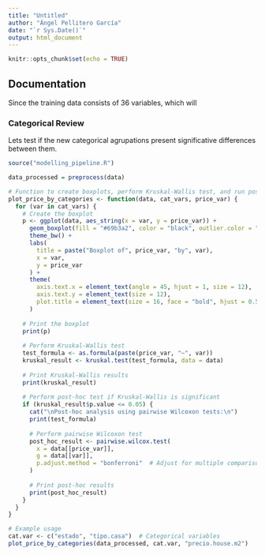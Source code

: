 ```yaml
---
title: "Untitled"
author: "Ángel Pellitero García"
date: "`r Sys.Date()`"
output: html_document
---
```


```r
knitr::opts_chunk$set(echo = TRUE)
```

## Documentation

Since the training data consists of 36 variables, which will

### Categorical Review

Lets test if the new categorical agrupations present significative differences between them.

```r
source("modelling_pipeline.R")
```

```r
data_processed = preprocess(data)

# Function to create boxplots, perform Kruskal-Wallis test, and run post-hoc tests
plot_price_by_categories <- function(data, cat_vars, price_var) {
  for (var in cat_vars) {
    # Create the boxplot
    p <- ggplot(data, aes_string(x = var, y = price_var)) +
      geom_boxplot(fill = "#69b3a2", color = "black", outlier.color = "red") +
      theme_bw() +
      labs(
        title = paste("Boxplot of", price_var, "by", var),
        x = var,
        y = price_var
      ) +
      theme(
        axis.text.x = element_text(angle = 45, hjust = 1, size = 12),
        axis.text.y = element_text(size = 12),
        plot.title = element_text(size = 16, face = "bold", hjust = 0.5)
      )
    
    # Print the boxplot
    print(p)
    
    # Perform Kruskal-Wallis test
    test_formula <- as.formula(paste(price_var, "~", var))
    kruskal_result <- kruskal.test(test_formula, data = data)
    
    # Print Kruskal-Wallis results
    print(kruskal_result)
    
    # Perform post-hoc test if Kruskal-Wallis is significant
    if (kruskal_result$p.value <= 0.05) {
      cat("\nPost-hoc analysis using pairwise Wilcoxon tests:\n")
      print(test_formula)
      
      # Perform pairwise Wilcoxon test
      post_hoc_result <- pairwise.wilcox.test(
        x = data[[price_var]],
        g = data[[var]],
        p.adjust.method = "bonferroni"  # Adjust for multiple comparisons
      )
      
      # Print post-hoc results
      print(post_hoc_result)
    }
  }
}

# Example usage
cat.var <- c("estado", "tipo.casa")  # Categorical variables
plot_price_by_categories(data_processed, cat.var, "precio.house.m2")

```
